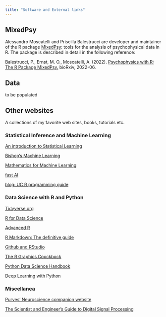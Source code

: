 ```yaml
---
title: "Software and External links"
---
```



## {.tabset .tabset-fade .tabset-pills}

## MixedPsy

Alessandro Moscatelli and Priscilla Balestrucci are developer and maintainer of the R package [MixedPsy](https://cran.r-project.org/web/packages/MixedPsy/index.html): tools for the analysis of psychophysical data in R. The package is described in detail in the following reference:

Balestrucci, P., Ernst, M. O., Moscatelli, A. (2022). [Psychophysics with R: The R Package MixedPsy.](https://www.biorxiv.org/content/10.1101/2022.06.20.496855v1.abstract) bioRxiv, 2022-06.

## Data 

to be populated

## Other websites {.tabset .tabset-fade .tabset-pills}

A collections of my favorite web sites, books, tutorials etc.

### Statistical Inference and Machine Learning

[An introduction to Statistical Learning](https://www.statlearning.com/)

[Bishop's Machine Learning](https://www.microsoft.com/en-us/research/people/cmbishop/prml-book/)

[Mathematics for Machine Learning](https://mml-book.github.io/)

[fast AI](https://www.fast.ai/)

[blog: UC R programming guide](https://uc-r.github.io/)

### Data Science with R and Python

[Tidyverse.org](https://www.tidyverse.org/)

[R for Data Science](https://r4ds.had.co.nz/)

[Advanced R](https://adv-r.hadley.nz/)

[R Markdown: The definitive guide](https://bookdown.org/yihui/rmarkdown/)

[Github and RStudio](https://resources.github.com/whitepapers/github-and-rstudio/)

[The R Graphics Coockbock](http://www.cookbook-r.com/Graphs/)

[Python Data Science Handbook](https://jakevdp.github.io/PythonDataScienceHandbook/)

[Deep Learning with Python](https://www.manning.com/books/deep-learning-with-python)

### Miscellanea

[Purves' Neuroscience companion website](https://neuroscience5e.sinauer.com/)

[The Scientist and Engineer's Guide to Digital Signal Processing](http://www.dspguide.com/)


